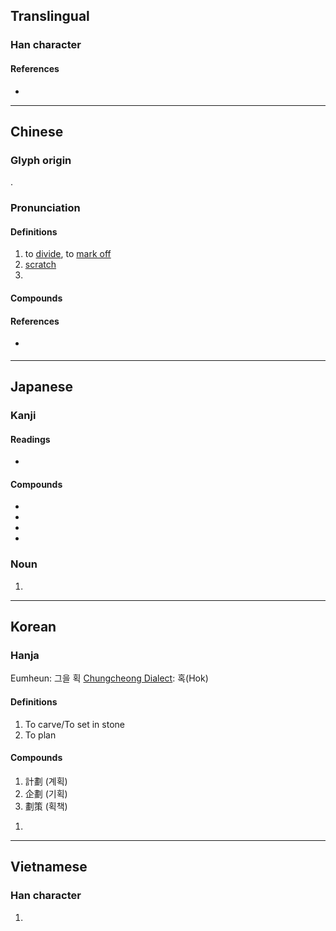 {{also|划}}
{{character info/new}}
==Translingual==

===Han character===
{{Han char|rn=18|rad=刀|as=12|sn=14|four=52100|canj=LMLN|ids=⿰畫刂}}

====References====
* {{Han ref|kx=0144.100|dkj=02193|dj=0325.060|hdz=10356.080|uh=5283|ud=21123|bh=B9BA|bd=47546}}

----

==Chinese==
{{zh-forms|s=划}}

===Glyph origin===
{{Han etym}}
{{Han compound|畫|刀|c1=p|c2=s|t2=knife|ls=psc}}.

===Pronunciation===
{{zh-pron
|m=huà,huá,huai
|c=waak6
|h=pfs=va̍k
|mn=kh,qz:oe̍h/tp,xm:u̍ih/tw,xm:ōa/qz,xm,zz:hōa/qz:hia̍k/tw,xm,zz:he̍k/zz:oa̍h
|mn_note=oe̍h/u̍ih/ōa - vernacular; hōa/hia̍k/he̍k/oa̍h - literary
|dial=y
|w=
|mc=y
|oc=y
|cat=v
}}

====Definitions====
{{zh-hanzi}}

# to [[divide]], to [[mark off]]
# [[scratch]]
# {{zh-alt-form|畫|to [[draw]]}}

====Compounds====
{{zh-der|企劃|佈劃|出謀劃策|刻劃|㓦劃|劃一|劃一不二|劃下道來|劃分|劃地為王|劃定|劃座位|劃拉|劃掉|劃撥|劃時代|劃歸|劃清|劃清界線|劃然|劃界|劃策|劃線|劃線支票|劈劃|區劃|國土規劃|土地重劃|市地重劃|擘劃|擺劃|支劃|教學計劃|整齊劃一|比劃|百劃|程式規劃|策劃|籌劃|線性規劃|裁劃|規劃|計劃|謀劃|農地重劃|重劃|筆劃}}

====References====
* {{qualifier|Min Nan}} {{thcwd|10409}}

----

==Japanese==

===Kanji===
{{ja-kanji|grade=|rs=刀12}}

====Readings====
* {{ja-readings|on=[[かく]] (kaku)|kun=[[わかつ]] (wakatsu)}}

====Compounds====
* {{ja-r|劃然|かくぜん}}
* {{ja-r|劃期|かっき}}
* {{ja-r|企劃|きかく}}
* {{ja-r|区劃|くかく}}

===Noun===
{{ja-noun|かく}}

# {{alternative form of|画|lang=ja}}

----

==Korean==

===Hanja===
{{ko-hanja|hangeul=획|rv=hoek|mr=hoek|y=hoyk}}
Eumheun: 그을 획
[[Chungcheong Dialect]]: 혹(Hok)

====Definitions====
# To carve/To set in stone
# To plan

====Compounds====
# 計劃 (계획)
# 企劃 (기획)
# 劃策 (획책)

# {{defn|lang=ko|sort=刀12}}

----

==Vietnamese==

===Han character===
{{vi-hantu|[[vạch]], [[hoạch]], [[đạch]], [[gạch]], [[hoa]]|rs=刀12}}

# {{defn|lang=vi|sort=刀12}}